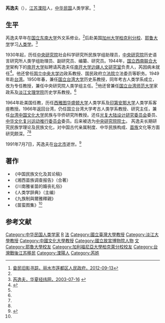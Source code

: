
'''芮逸夫'''（{{bd|1898年|5月18日|1991年|7月7日}}），[[江苏|江苏]][[溧阳|溧阳]]人，[[中华民国|中华民国]]人类学家。<ref name=lsld>[http://www.liandu.gov.cn/lsld/kcsz/2012/2/t20120913_824798.htm 畲民旧影寻踪，丽水市莲都区人民政府，2012-09-13]{{dead link|date=2018年4月 |bot=InternetArchiveBot |fix-attempted=yes }}</ref>

== 生平 ==
芮逸夫早年在[[国立东南大学|国立东南大学]]外文系修业。<ref name=lsld/>后赴美国[[加州大学柏克利分校|加州大学柏克利分校]]、[[耶鲁大学|耶鲁大学]]学习[[人类学|人类学]]。<ref name=hxjw>[http://search.huaxia.com/s.jsp?iDocId=505594 芮逸夫，华夏经纬网，2003-07-16] {{webarchive|url=https://web.archive.org/web/20121020073043/http://search.huaxia.com/s.jsp?iDocId=505594 |date=2012-10-20 }}</ref>

1930年起，历任[[中央研究院|中央研究院]]社会科学研究所民族学组助理员，[[中央研究院|中央研究院]]历史语言研究所人类学组助理员、副研究员、编纂、研究员。1944年，[[国立西南联合大学|国立西南联合大学]]架构下的[[南开大学|南开大学]]拟聘请芮逸夫任[[南开大学边疆人文研究室|南开大学边疆人文研究室]]负责人，芮因病未就任<ref name="论二十世纪三四十年代大学的边疆研究机构">{{cite journal |author=蒋正虎 |title=论二十世纪三四十年代大学的边疆研究机构 |journal=烟台大学学报（哲学社会科学版） |date=2015-11-15 |volume=28 |issue=2015年第6期}}</ref>。他还曾任[[国立中央大学|国立中央大学]]边政系教授、国民政府[[立法院|立法院]]立法委员等职务。1949年赴[[台湾|台湾]]。1950年春，兼任[[国立台湾大学|国立台湾大学]]历史系教授，同年考古人类学系成立，改为专任教授，兼任中央研究院人类学组主任。<ref name=lsld/>他还曾兼任[[国立台湾师范大学|国立台湾师范大学]]家政系及[[淡江文理学院|淡江文理学院]]历史学系教授。<ref name=hxjw/>

1964年赴美国任教，历任[[西雅图|西雅图]][[华盛顿大学|华盛顿大学]]人类学系及[[印第安那大学|印第安那大学]]人类学系客座教授。1966年返回台湾，仍任国立台湾大学考古人类学系教授、研究主任，兼任[[台湾|台湾]][[中国文化大学|中国文化大学]]民族与华侨研究所教授。还任[[光复大陆设计研究委员会|光复大陆设计研究委员会]]委员、[[中华文化复兴运动推行委员会|中华文化复兴运动推行委员会]]委员。后来被选为[[中央研究院院士|中央研究院院士]]。 芮逸夫长期研究民族学理论及民族文化，对中国古代亲属制度、中华民族构成、[[苗族|苗族]]文化等方面研究颇深。<ref name=lsld/><ref name=hxjw/>

1991年7月7日，芮逸夫在[[台北市|台北市]]逝世。<ref>{{cite web |language=zh-tw |url=http://db1n.sinica.edu.tw/textdb/academicians/index.php?func=1-D |title=逝世院士一覽表 |publisher=[[中央研究院|中央研究院]] |date= |accessdate=2010-12-31 |archive-url=https://web.archive.org/web/20131005053039/http://db1n.sinica.edu.tw/textdb/academicians/index.php?func=1-D |archive-date=2013-10-05 |dead-url=yes }}</ref>

==著作==
*《中国民族文化及其论稿》
*《湘西苗族调查报告》（合著）
*《川南雅雀苗的婚丧礼俗》
*《人类学辞典》（主编）
*《九族制與爾雅釋親》
*《苗蛮图集》<ref name=lsld/>

==参考文献==
{{reflist}}

{{第4屆中華民國訓政時期立法委員名單}}
{{中央研究院第十四届院士}}

{{DEFAULTSORT:Rui芮}}
[[Category:中华民国人类学家|Category:中华民国人类学家]]
[[Category:中央研究院人文及社會科學組院士|R]]
[[Category:國立中央大學大陸時期教師|法]]
[[Category:國立臺灣大學教授|Category:國立臺灣大學教授]]
[[Category:淡江大學教授|Category:淡江大學教授]]
[[Category:中國文化大學教授|Category:中國文化大學教授]]
[[Category:國立故宮博物院人物|Category:國立故宮博物院人物]]
[[Category:国立东南大学校友|文]]
[[Category:耶魯大學校友|Category:耶魯大學校友]]
[[Category:加利福尼亞大學柏克萊分校校友|Category:加利福尼亞大學柏克萊分校校友]]
[[Category:台灣戰後江苏移民|Category:台灣戰後江苏移民]]
[[Category:溧陽人|Category:溧陽人]]
[[Category:芮姓|Category:芮姓]]